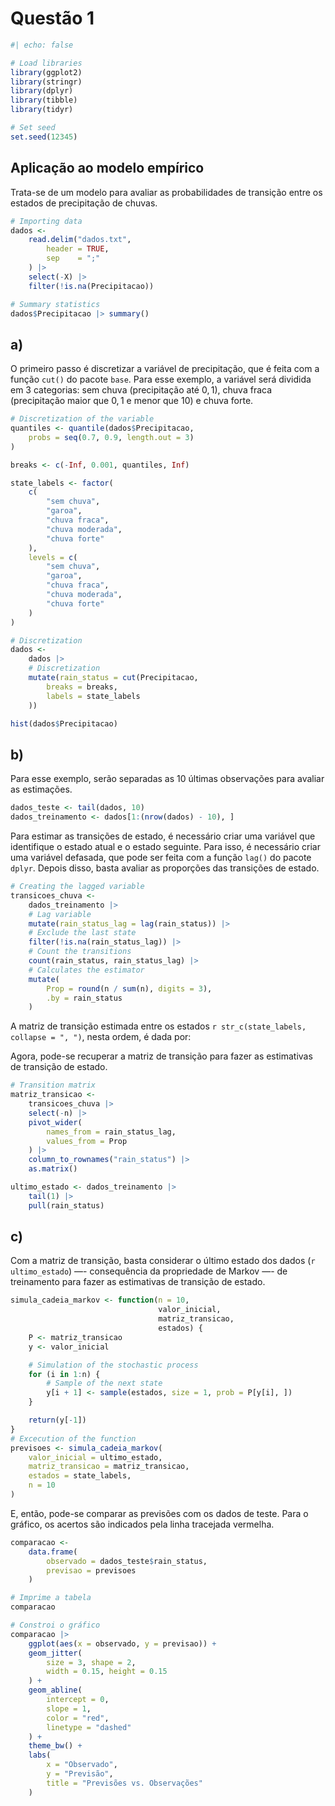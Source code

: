 # Questão 1 {.unnumbered}


    
```r
#| echo: false

# Load libraries
library(ggplot2)
library(stringr)
library(dplyr)
library(tibble)
library(tidyr)

# Set seed
set.seed(12345)

```


## Aplicação ao modelo empírico

Trata-se de um modelo para avaliar as probabilidades de transição entre os estados de precipitação de chuvas.

```r

# Importing data
dados <-
    read.delim("dados.txt",
        header = TRUE,
        sep    = ";"
    ) |>
    select(-X) |>
    filter(!is.na(Precipitacao))

# Summary statistics
dados$Precipitacao |> summary()
```

## a)

O primeiro passo é discretizar a variável de precipitação, que é feita com a função `cut()` do pacote `base`. Para esse exemplo, a variável será dividida em 3 categorias: sem chuva (precipitação até $0,1$), chuva fraca (precipitação maior que $0,1$ e menor que $10$) e chuva forte.

```r

# Discretization of the variable
quantiles <- quantile(dados$Precipitacao,
    probs = seq(0.7, 0.9, length.out = 3)
)

breaks <- c(-Inf, 0.001, quantiles, Inf)

state_labels <- factor(
    c(
        "sem chuva",
        "garoa",
        "chuva fraca",
        "chuva moderada",
        "chuva forte"
    ),
    levels = c(
        "sem chuva",
        "garoa",
        "chuva fraca",
        "chuva moderada",
        "chuva forte"
    )
)

# Discretization
dados <-
    dados |>
    # Discretization
    mutate(rain_status = cut(Precipitacao,
        breaks = breaks,
        labels = state_labels
    ))

hist(dados$Precipitacao)

```

## b)

Para esse exemplo, serão separadas as 10 últimas observações para avaliar as estimações.

```r
dados_teste <- tail(dados, 10)
dados_treinamento <- dados[1:(nrow(dados) - 10), ]
```

Para estimar as transições de estado, é necessário criar uma variável que identifique o estado atual e o estado seguinte. Para isso, é necessário criar uma variável defasada, que pode ser feita com a função `lag()` do pacote `dplyr`. Depois disso, basta avaliar as proporções das transições de estado.

```r
# Creating the lagged variable
transicoes_chuva <-
    dados_treinamento |>
    # Lag variable
    mutate(rain_status_lag = lag(rain_status)) |>
    # Exclude the last state
    filter(!is.na(rain_status_lag)) |>
    # Count the transitions
    count(rain_status, rain_status_lag) |>
    # Calculates the estimator
    mutate(
        Prop = round(n / sum(n), digits = 3),
        .by = rain_status
    )


```



A matriz de transição estimada entre os estados `r str_c(state_labels, collapse = ", ")`, nesta ordem, é dada por:

\begin{equation}
P =
\begin{pmatrix}
`r transicoes_chuva$Prop[1]` & `r  transicoes_chuva$Prop[2]` &  `r transicoes_chuva$Prop[3]` & `r  transicoes_chuva$Prop[4]` &  `r transicoes_chuva$Prop[5]` \\
`r transicoes_chuva$Prop[6]` & `r  transicoes_chuva$Prop[7]` &  `r transicoes_chuva$Prop[8]` & `r  transicoes_chuva$Prop[9]` &  `r transicoes_chuva$Prop[10]` \\
`r transicoes_chuva$Prop[11]` & `r  transicoes_chuva$Prop[12]` &  `r transicoes_chuva$Prop[13]` & `r  transicoes_chuva$Prop[14]` &  `r transicoes_chuva$Prop[15]` \\
`r transicoes_chuva$Prop[16]` & `r  transicoes_chuva$Prop[17]` &  `r transicoes_chuva$Prop[18]` & `r  transicoes_chuva$Prop[19]` &  `r transicoes_chuva$Prop[20]` \\
`r transicoes_chuva$Prop[21]` & `r  transicoes_chuva$Prop[22]` &  `r transicoes_chuva$Prop[23]` & `r  transicoes_chuva$Prop[24]` &  `r transicoes_chuva$Prop[25]` 
\end{pmatrix}
\end{equation} 


Agora, pode-se recuperar a matriz de transição para fazer as estimativas de transição de estado.

```r
# Transition matrix
matriz_transicao <-
    transicoes_chuva |>
    select(-n) |>
    pivot_wider(
        names_from = rain_status_lag,
        values_from = Prop
    ) |>
    column_to_rownames("rain_status") |>
    as.matrix()

ultimo_estado <- dados_treinamento |>
    tail(1) |>
    pull(rain_status)


```

## c)

Com a matriz de transição, basta considerar o último estado dos dados (`r ultimo_estado`) ---- consequência da propriedade de Markov ---- de treinamento para fazer as estimativas de transição de estado.


```r
simula_cadeia_markov <- function(n = 10,
                                 valor_inicial,
                                 matriz_transicao,
                                 estados) {
    P <- matriz_transicao
    y <- valor_inicial

    # Simulation of the stochastic process
    for (i in 1:n) {
        # Sample of the next state
        y[i + 1] <- sample(estados, size = 1, prob = P[y[i], ])
    }

    return(y[-1])
}
# Excecution of the function
previsoes <- simula_cadeia_markov(
    valor_inicial = ultimo_estado,
    matriz_transicao = matriz_transicao,
    estados = state_labels,
    n = 10
)
```


E, então, pode-se comparar as previsões com os dados de teste. Para o gráfico, os acertos são indicados pela linha tracejada vermelha.

```r
comparacao <-
    data.frame(
        observado = dados_teste$rain_status,
        previsao = previsoes
    )

# Imprime a tabela
comparacao

# Constroi o gráfico
comparacao |>
    ggplot(aes(x = observado, y = previsao)) +
    geom_jitter(
        size = 3, shape = 2,
        width = 0.15, height = 0.15
    ) +
    geom_abline(
        intercept = 0,
        slope = 1,
        color = "red",
        linetype = "dashed"
    ) +
    theme_bw() +
    labs(
        x = "Observado",
        y = "Previsão",
        title = "Previsões vs. Observações"
    )
```